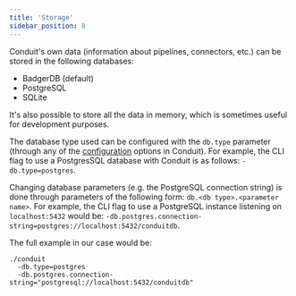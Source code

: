```yaml
---
title: 'Storage'
sidebar_position: 8
---
```


Conduit's own data (information about pipelines, connectors, etc.) can be stored
in the following databases:
* BadgerDB (default)
* PostgreSQL
* SQLite

It's also possible to store all the data in memory, which is sometimes useful
for development purposes.

The database type used can be configured with the `db.type` parameter (through
any of the [configuration](/docs/features/configuration) options in Conduit).
For example, the CLI flag to use a PostgresSQL database with Conduit is as
follows: `-db.type=postgres`.

Changing database parameters (e.g. the PostgreSQL connection string) is done
through parameters of the following form: `db.<db type>.<parameter name>`. For
example, the CLI flag to use a PostgreSQL instance listening on `localhost:5432`
would be: `-db.postgres.connection-string=postgres://localhost:5432/conduitdb`.

The full example in our case would be:
```shell
./conduit 
  -db.type=postgres 
  -db.postgres.connection-string="postgresql://localhost:5432/conduitdb"
```
